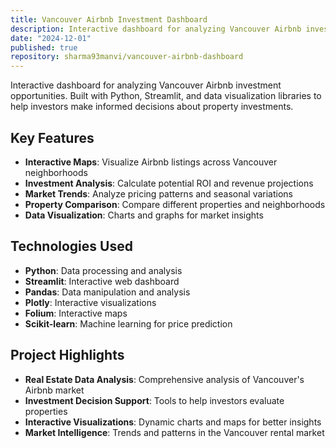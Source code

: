```yaml
---
title: Vancouver Airbnb Investment Dashboard
description: Interactive dashboard for analyzing Vancouver Airbnb investment opportunities. Built with Python, Streamlit, and data visualization libraries to help investors make informed decisions about property investments.
date: "2024-12-01"
published: true
repository: sharma93manvi/vancouver-airbnb-dashboard
---
```


Interactive dashboard for analyzing Vancouver Airbnb investment opportunities. Built with Python, Streamlit, and data visualization libraries to help investors make informed decisions about property investments.

## Key Features

- **Interactive Maps**: Visualize Airbnb listings across Vancouver neighborhoods
- **Investment Analysis**: Calculate potential ROI and revenue projections
- **Market Trends**: Analyze pricing patterns and seasonal variations
- **Property Comparison**: Compare different properties and neighborhoods
- **Data Visualization**: Charts and graphs for market insights

## Technologies Used

- **Python**: Data processing and analysis
- **Streamlit**: Interactive web dashboard
- **Pandas**: Data manipulation and analysis
- **Plotly**: Interactive visualizations
- **Folium**: Interactive maps
- **Scikit-learn**: Machine learning for price prediction

## Project Highlights

- **Real Estate Data Analysis**: Comprehensive analysis of Vancouver's Airbnb market
- **Investment Decision Support**: Tools to help investors evaluate properties
- **Interactive Visualizations**: Dynamic charts and maps for better insights
- **Market Intelligence**: Trends and patterns in the Vancouver rental market
